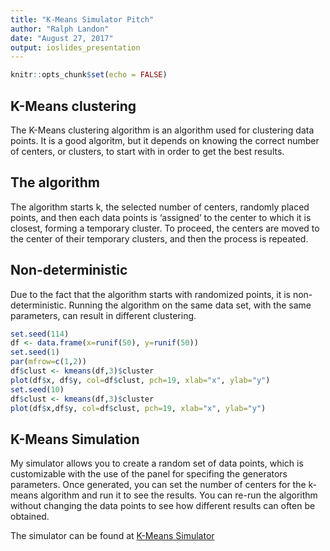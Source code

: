 ```yaml
---
title: "K-Means Simulator Pitch"
author: "Ralph Landon"
date: "August 27, 2017"
output: ioslides_presentation
---
```


```r
knitr::opts_chunk$set(echo = FALSE)
```

## K-Means clustering

The K-Means clustering algorithm is an algorithm used for clustering data points. It is a good algoritm, but it depends on knowing the correct number of centers, or clusters, to start with in order to get the best results.

## The algorithm

The algorithm starts k, the selected number of centers, randomly placed points, and then each data points is 'assigned' to the center to which it is closest, forming a temporary cluster.
To proceed, the centers are moved to the center of their temporary clusters, and then the process is repeated.

## Non-deterministic

Due to the fact that the algorithm starts with randomized points, it is non-deterministic. Running the algorithm on the same data set, with the same parameters, can result in different clustering.
```r
set.seed(114)
df <- data.frame(x=runif(50), y=runif(50))
set.seed(1)
par(mfrow=c(1,2))
df$clust <- kmeans(df,3)$cluster
plot(df$x, df$y, col=df$clust, pch=19, xlab="x", ylab="y")
set.seed(10)
df$clust <- kmeans(df,3)$cluster
plot(df$x,df$y, col=df$clust, pch=19, xlab="x", ylab="y")
```

## K-Means Simulation

My simulator allows you to create a random set of data points, which is customizable with the use of the panel for specifing the generators parameters.
Once generated, you can set the number of centers for the k-means algorithm and run it to see the results.  You can re-run the algorithm without changing the data points to see how different results can often be obtained.

The simulator can be found at <a href="https://ralph7c2.shinyapps.io/k-means_simulator/">K-Means Simulator</a>